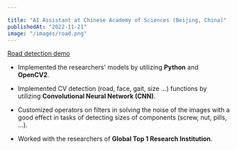 ```yaml
---

title: "AI Assistant at Chinese Academy of Sciences (Beijing, China)"
publishedAt: "2022-11-21"
image: "/images/road.png"
---
```

[Road detection demo](https://douglas-yang-19990310-demo-video.s3.ap-southeast-2.amazonaws.com/roaddetection.MP4)


- Implemented the researchers' models by utilizing **Python** and **OpenCV2**.

- Implemented CV detection (road, face, gait, size ...) functions by utilizing **Convolutional Neural Network (CNN)**.

- Customized operators on filters in solving the noise of the images with a good effect in tasks of detecting sizes of components (screw, nut, pills, ...).

- Worked with the researchers of **Global Top 1 Research Institution**.